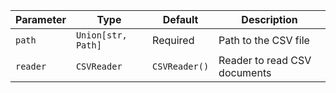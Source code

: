 | Parameter | Type               | Default       | Description                  |
| --------- | ------------------ | ------------- | ---------------------------- |
| `path`    | `Union[str, Path]` | Required      | Path to the CSV file         |
| `reader`  | `CSVReader`        | `CSVReader()` | Reader to read CSV documents |
